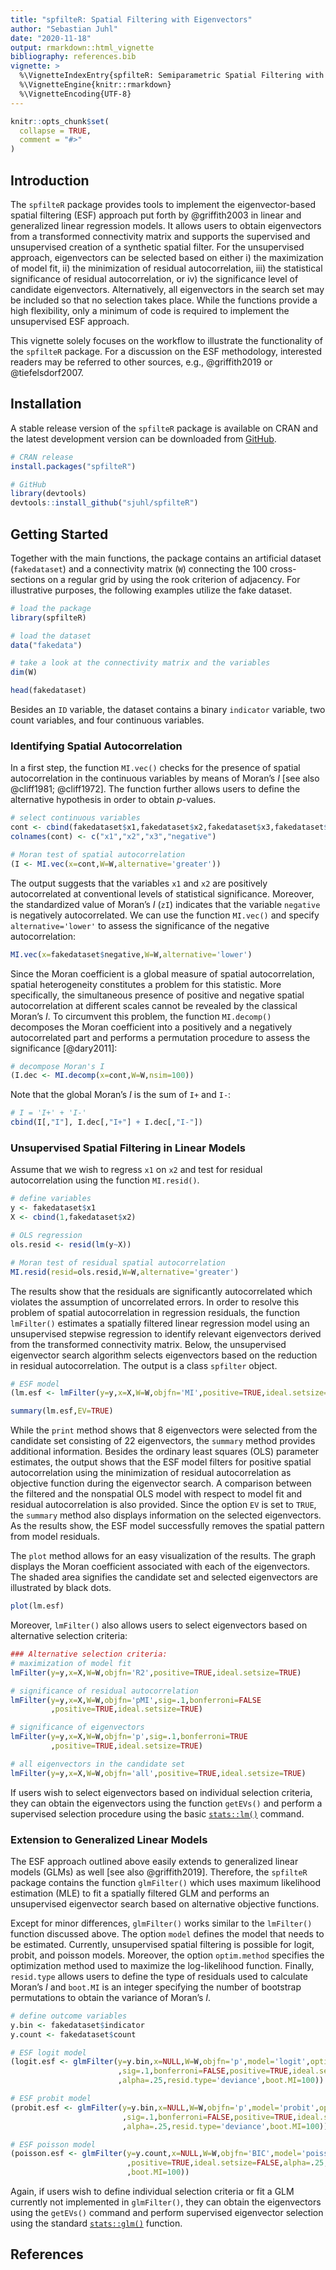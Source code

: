 ```yaml
---
title: "spfilteR: Spatial Filtering with Eigenvectors"
author: "Sebastian Juhl"
date: "2020-11-18"
output: rmarkdown::html_vignette
bibliography: references.bib
vignette: >
  %\VignetteIndexEntry{spfilteR: Semiparametric Spatial Filtering with Eigenvectors in (Generalized) Linear Models}
  %\VignetteEngine{knitr::rmarkdown}
  %\VignetteEncoding{UTF-8}
---
```


```r
knitr::opts_chunk$set(
  collapse = TRUE,
  comment = "#>"
)
```

## Introduction
The `spfilteR` package provides tools to implement the eigenvector-based spatial filtering (ESF) approach put forth by @griffith2003 in linear and generalized linear regression models. It allows users to obtain eigenvectors from a transformed connectivity matrix and supports the supervised and unsupervised creation of a synthetic spatial filter. For the unsupervised approach, eigenvectors can be selected based on either i) the maximization of model fit, ii) the minimization of residual autocorrelation, iii) the statistical significance of residual autocorrelation, or iv) the significance level of candidate eigenvectors. Alternatively, all eigenvectors in the search set may be included so that no selection takes place. While the functions provide a high flexibility, only a minimum of code is required to implement the unsupervised ESF approach.

This vignette solely focuses on the workflow to illustrate the functionality of the `spfilteR` package. For a discussion on the ESF methodology, interested readers may be referred to other sources, e.g., @griffith2019 or @tiefelsdorf2007.

## Installation
A stable release version of the `spfilteR` package is available on CRAN and the latest development version can be downloaded from [GitHub](https://github.com/sjuhl/spfilteR).

```r
# CRAN release
install.packages("spfilteR")

# GitHub
library(devtools)
devtools::install_github("sjuhl/spfilteR")
```

## Getting Started
Together with the main functions, the package contains an artificial dataset (`fakedataset`) and a connectivity matrix (`W`) connecting the 100 cross-sections on a regular grid by using the rook criterion of adjacency. For illustrative purposes, the following examples utilize the fake dataset.

```r
# load the package
library(spfilteR)

# load the dataset
data("fakedata")

# take a look at the connectivity matrix and the variables
dim(W)

head(fakedataset)
```

Besides an `ID` variable, the dataset contains a binary `indicator` variable, two count variables, and four continuous variables.

### Identifying Spatial Autocorrelation
In a first step, the function `MI.vec()` checks for the presence of spatial autocorrelation in the continuous variables by means of Moran's *I* [see also @cliff1981; @cliff1972]. The function further allows users to define the alternative hypothesis in order to obtain *p*-values.

```r
# select continuous variables
cont <- cbind(fakedataset$x1,fakedataset$x2,fakedataset$x3,fakedataset$negative)
colnames(cont) <- c("x1","x2","x3","negative")

# Moran test of spatial autocorrelation
(I <- MI.vec(x=cont,W=W,alternative='greater'))
```

The output suggests that the variables `x1` and `x2` are positively autocorrelated at conventional levels of statistical significance. Moreover, the standardized value of Moran's *I* (`zI`) indicates that the variable `negative` is negatively autocorrelated. We can use the function `MI.vec()` and specify `alternative='lower'` to assess the significance of the negative autocorrelation:

```r
MI.vec(x=fakedataset$negative,W=W,alternative='lower')
```

Since the Moran coefficient is a global measure of spatial autocorrelation, spatial heterogeneity constitutes a problem for this statistic. More specifically, the simultaneous presence of positive and negative spatial autocorrelation at different scales cannot be revealed by the classical Moran's *I*. To circumvent this problem, the function `MI.decomp()` decomposes the Moran coefficient into a positively and a negatively autocorrelated part and performs a permutation procedure to assess the significance [@dary2011]:

```r
# decompose Moran's I
(I.dec <- MI.decomp(x=cont,W=W,nsim=100))
```

Note that the global Moran's *I* is the sum of `I+` and `I-`:

```r
# I = 'I+' + 'I-'
cbind(I[,"I"], I.dec[,"I+"] + I.dec[,"I-"])
```

### Unsupervised Spatial Filtering in Linear Models
Assume that we wish to regress `x1` on `x2` and test for residual autocorrelation using the function `MI.resid()`.

```r
# define variables
y <- fakedataset$x1
X <- cbind(1,fakedataset$x2)

# OLS regression
ols.resid <- resid(lm(y~X))

# Moran test of residual spatial autocorrelation
MI.resid(resid=ols.resid,W=W,alternative='greater')
```

The results show that the residuals are significantly autocorrelated which violates the assumption of uncorrelated errors. In order to resolve this problem of spatial autocorrelation in regression residuals, the function `lmFilter()` estimates a spatially filtered linear regression model using an unsupervised stepwise regression to identify relevant eigenvectors derived from the transformed connectivity matrix. Below, the unsupervised eigenvector search algorithm selects eigenvectors based on the reduction in residual autocorrelation. The output is a class `spfilter` object.

```r
# ESF model
(lm.esf <- lmFilter(y=y,x=X,W=W,objfn='MI',positive=TRUE,ideal.setsize=TRUE,tol=.2))

summary(lm.esf,EV=TRUE)
```

While the `print` method shows that 8 eigenvectors were selected from the candidate set consisting of 22 eigenvectors, the `summary` method provides additional information. Besides the ordinary least squares (OLS) parameter estimates, the output shows that the ESF model filters for positive spatial autocorrelation using the minimization of residual autocorrelation as objective function during the eigenvector search. A comparison between the filtered and the nonspatial OLS model with respect to model fit and residual autocorrelation is also provided. Since the option `EV` is set to `TRUE`, the `summary` method also displays information on the selected eigenvectors. As the results show, the ESF model successfully removes the spatial pattern from model residuals.

The `plot` method allows for an easy visualization of the results. The graph displays the Moran coefficient associated with each of the eigenvectors. The shaded area signifies the candidate set and selected eigenvectors are illustrated by black dots.

```r
plot(lm.esf)
```

Moreover, `lmFilter()` also allows users to select eigenvectors based on alternative selection criteria:

```r
### Alternative selection criteria:
# maximization of model fit
lmFilter(y=y,x=X,W=W,objfn='R2',positive=TRUE,ideal.setsize=TRUE)

# significance of residual autocorrelation
lmFilter(y=y,x=X,W=W,objfn='pMI',sig=.1,bonferroni=FALSE
         ,positive=TRUE,ideal.setsize=TRUE)

# significance of eigenvectors
lmFilter(y=y,x=X,W=W,objfn='p',sig=.1,bonferroni=TRUE
         ,positive=TRUE,ideal.setsize=TRUE)

# all eigenvectors in the candidate set
lmFilter(y=y,x=X,W=W,objfn='all',positive=TRUE,ideal.setsize=TRUE)
```

If users wish to select eigenvectors based on individual selection criteria, they can obtain the eigenvectors using the function `getEVs()` and perform a supervised selection procedure using the basic [`stats::lm()`](https://www.rdocumentation.org/packages/stats/versions/3.6.2/topics/lm) command.

### Extension to Generalized Linear Models
The ESF approach outlined above easily extends to generalized linear models (GLMs) as well [see also @griffith2019]. Therefore, the `spfilteR` package contains the function `glmFilter()` which uses maximum likelihood estimation (MLE) to fit a spatially filtered GLM and performs an unsupervised eigenvector search based on alternative objective functions.

Except for minor differences, `glmFilter()` works similar to the `lmFilter()` function discussed above. The option `model` defines the model that needs to be estimated. Currently, unsupervised spatial filtering is possible for logit, probit, and poisson models. Moreover, the option `optim.method` specifies the optimization method used to maximize the log-likelihood function. Finally, `resid.type` allows users to define the type of residuals used to calculate Moran's *I* and `boot.MI` is an integer specifying the number of bootstrap permutations to obtain the variance of Moran's *I*.

```r
# define outcome variables
y.bin <- fakedataset$indicator
y.count <- fakedataset$count

# ESF logit model
(logit.esf <- glmFilter(y=y.bin,x=NULL,W=W,objfn='p',model='logit',optim.method='BFGS'
                        ,sig=.1,bonferroni=FALSE,positive=TRUE,ideal.setsize=FALSE
                        ,alpha=.25,resid.type='deviance',boot.MI=100))

# ESF probit model
(probit.esf <- glmFilter(y=y.bin,x=NULL,W=W,objfn='p',model='probit',optim.method='BFGS'
                         ,sig=.1,bonferroni=FALSE,positive=TRUE,ideal.setsize=FALSE
                         ,alpha=.25,resid.type='deviance',boot.MI=100))

# ESF poisson model
(poisson.esf <- glmFilter(y=y.count,x=NULL,W=W,objfn='BIC',model='poisson',optim.method='BFGS'
                          ,positive=TRUE,ideal.setsize=FALSE,alpha=.25,resid.type='deviance'
                          ,boot.MI=100))
```

Again, if users wish to define individual selection criteria or fit a GLM currently not implemented in `glmFilter()`, they can obtain the eigenvectors using the `getEVs()` command and perform supervised eigenvector selection using the standard [```stats::glm()```](https://www.rdocumentation.org/packages/stats/versions/3.6.2/topics/glm) function.

## References
